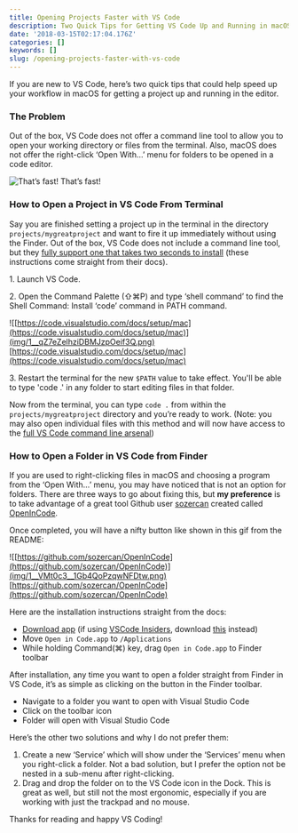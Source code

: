 ```yaml
---
title: Opening Projects Faster with VS Code
description: Two Quick Tips for Getting VS Code Up and Running in macOS
date: '2018-03-15T02:17:04.176Z'
categories: []
keywords: []
slug: /opening-projects-faster-with-vs-code
---
```


If you are new to VS Code, here’s two quick tips that could help speed up your workflow in macOS for getting a project up and running in the editor.

### The Problem

Out of the box, VS Code does not offer a command line tool to allow you to open your working directory or files from the terminal. Also, macOS does not offer the right-click ‘Open With…’ menu for folders to be opened in a code editor.

![That’s fast!](img/1__cgwO1z0UeB1NGve2FyCpPw.png)
That’s fast!

### How to Open a Project in VS Code From Terminal

Say you are finished setting a project up in the terminal in the directory `projects/mygreatproject` and want to fire it up immediately without using the Finder. Out of the box, VS Code does not include a command line tool, but they [fully support one that takes two seconds to install](https://code.visualstudio.com/docs/setup/mac) (these instructions come straight from their docs).

1\. Launch VS Code.

2\. Open the Command Palette (⇧⌘P) and type ‘shell command’ to find the Shell Command: Install ‘code’ command in PATH command.

![[https://code.visualstudio.com/docs/setup/mac](https://code.visualstudio.com/docs/setup/mac)](img/1__qZ7eZelhziDBMJzpOeif3Q.png)
[https://code.visualstudio.com/docs/setup/mac](https://code.visualstudio.com/docs/setup/mac)

3\. Restart the terminal for the new `$PATH` value to take effect. You'll be able to type 'code .' in any folder to start editing files in that folder.

Now from the terminal, you can type `code .` from within the `projects/mygreatproject` directory and you’re ready to work. (Note: you may also open individual files with this method and will now have access to the [full VS Code command line arsenal](https://code.visualstudio.com/docs/editor/command-line))

### How to Open a Folder in VS Code from Finder

If you are used to right-clicking files in macOS and choosing a program from the ‘Open With…’ menu, you may have noticed that is not an option for folders. There are three ways to go about fixing this, but **my preference** is to take advantage of a great tool Github user [sozercan](https://github.com/sozercan) created called [OpenInCode](https://github.com/sozercan/OpenInCode).

Once completed, you will have a nifty button like shown in this gif from the README:

![[https://github.com/sozercan/OpenInCode](https://github.com/sozercan/OpenInCode)](img/1__VMt0c3__1Gb4QoPzqwNFDtw.png)
[https://github.com/sozercan/OpenInCode](https://github.com/sozercan/OpenInCode)

Here are the installation instructions straight from the docs:

- [Download app](https://raw.githubusercontent.com/sozercan/OpenInCode/master/OpenInCode.app.zip) (if using [VSCode Insiders](https://code.visualstudio.com/insiders), download [this](https://github.com/sozercan/OpenInCode/raw/master/Open%20in%20Code%20-%20Insiders.app.zip) instead)
- Move `Open in Code.app` to `/Applications`
- While holding Command(⌘) key, drag `Open in Code.app` to Finder toolbar

After installation, any time you want to open a folder straight from Finder in VS Code, it’s as simple as clicking on the button in the Finder toolbar.

- Navigate to a folder you want to open with Visual Studio Code
- Click on the toolbar icon
- Folder will open with Visual Studio Code

Here’s the other two solutions and why I do not prefer them:

1.  Create a new ‘Service’ which will show under the ‘Services’ menu when you right-click a folder. Not a bad solution, but I prefer the option not be nested in a sub-menu after right-clicking.
2.  Drag and drop the folder on to the VS Code icon in the Dock. This is great as well, but still not the most ergonomic, especially if you are working with just the trackpad and no mouse.

Thanks for reading and happy VS Coding!
